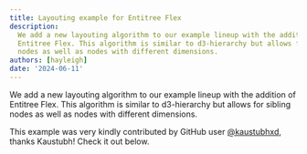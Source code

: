 ```yaml
---
title: Layouting example for Entitree Flex
description:
  We add a new layouting algorithm to our example lineup with the addition of
  Entitree Flex. This algorithm is similar to d3-hierarchy but allows for sibling
  nodes as well as nodes with different dimensions.
authors: [hayleigh]
date: '2024-06-11'
---
```


We add a new layouting algorithm to our example lineup with the addition of
Entitree Flex. This algorithm is similar to d3-hierarchy but allows for sibling
nodes as well as nodes with different dimensions.

This example was very kindly contributed by GitHub user [@kaustubhxd](https://github.com/kaustubhxd),
thanks Kaustubh! Check it out below.

<RemoteCodeViewer
  route="examples/layout/entitree-flex"
  framework="react"
/>
